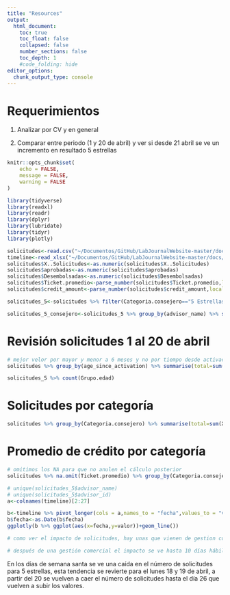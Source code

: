 ```yaml
---
title: "Resources"
output: 
  html_document:
    toc: true
    toc_float: false
    collapsed: false
    number_sections: false
    toc_depth: 1
    #code_folding: hide
editor_options: 
  chunk_output_type: console
---
```


# Requerimientos

1.  Analizar por CV y en general

2.  Comparar entre periodo (1 y 20 de abril) y ver si desde 21 abril se ve un incremento en resultado 5 estrellas

```r
knitr::opts_chunk$set(
	echo = FALSE,
	message = FALSE,
	warning = FALSE
)
```

```r
library(tidyverse)
library(readxl)
library(readr)
library(dplyr)
library(lubridate)
library(tidyr)
library(plotly)


```

```r
solicitudes<-read.csv("~/Documentos/GitHub/LabJournalWebsite-master/docs/solicitudes_consejeros_1_20_abril.csv",sep=";")
timeline<-read_xlsx("~/Documentos/GitHub/LabJournalWebsite-master/docs/solicitudes_5_1abril_27abril.xlsx")
solicitudes$X..Solicitudes<-as.numeric(solicitudes$X..Solicitudes)
solicitudes$aprobadas<-as.numeric(solicitudes$aprobadas)
solicitudes$Desembolsadas<-as.numeric(solicitudes$Desembolsadas)
solicitudes$Ticket.promedio<-parse_number(solicitudes$Ticket.promedio,locale = locale(decimal_mark=","))
solicitudes$credit_amount<-parse_number(solicitudes$credit_amount,locale = locale(decimal_mark=","))

solicitudes_5<-solicitudes %>% filter(Categoria.consejero=="5 Estrellas")

solicitudes_5_consejero<-solicitudes_5 %>% group_by(advisor_name) %>% summarise(numero_solicitudes=sum(X..Solicitudes)) %>% arrange(-numero_solicitudes)

```

# Revisión solicitudes 1 al 20 de abril

```r
# mejor velor por mayor y menor a 6 meses y no por tiempo desde activación
solicitudes %>% group_by(age_since_activation) %>% summarise(total=sum(X..Solicitudes)) %>% ggplot(aes(x=age_since_activation,y=total,label=total))+geom_histogram(stat = "identity",fill="lightblue")+geom_text()+geom_vline(xintercept = 33,linetype="dashed",colour="gray")+scale_x_continuous(n.breaks = 20)+labs(x="tiempo desde activación",y="solicitudes",title = "Número de solicitudes por tiempo de activación")

solicitudes_5 %>% count(Grupo.edad)
```

# Solicitudes por categoría

```r
solicitudes %>% group_by(Categoria.consejero) %>% summarise(total=sum(X..Solicitudes)) %>% arrange(-total) %>% ggplot(aes(x=reorder(Categoria.consejero,total),y=total,label=total))+geom_bar(stat = "identity")+coord_flip()+geom_text()+labs(x="",y="Total de solicitudes",title = "Numero de solicitudes por categoría 1-20 abril")
```

# Promedio de crédito por categoría

```r
# omitimos los NA para que no anulen el cálculo posterior
solicitudes %>% na.omit(Ticket.promedio) %>% group_by(Categoria.consejero) %>% summarise(promedio_ticket=round( mean(Ticket.promedio)/1000000,digits = 2)) %>% arrange(-promedio_ticket) %>% ggplot(aes(x=reorder(Categoria.consejero,promedio_ticket),y=promedio_ticket,fill=promedio_ticket,label=promedio_ticket))+geom_bar(stat = "identity")+coord_flip()+labs(x="",y="Promedio de crédito en millones",title = "Promedio de crédito por categoría")+theme(legend.position = "none")+geom_text()
```

```r
# unique(solicitudes_5$advisor_name)
# unique(solicitudes_5$advisor_id)
a<-colnames(timeline)[2:27]

b<-timeline %>% pivot_longer(cols = a,names_to = "fecha",values_to = "valor") %>% filter(Agrupacion=="5 Estrellas > 6 meses")
b$fecha<-as.Date(b$fecha) 
ggplotly(b %>% ggplot(aes(x=fecha,y=valor))+geom_line())

# como ver el impacto de solicitudes, hay unas que vienen de gestion comercial y otras que no, como sacar el gráfico solo con las de gestión comercial

# después de una gestión comercial el impacto se ve hasta 10 días hábiles después que se contacta


```

En los días de semana santa se ve una caída en el número de solicitudes para 5 estrellas, esta tendencia se revierte para el lunes 18 y 19 de abril, a partir del 20 se vuelven a caer el número de solicitudes hasta el día 26 que vuelven a subir los valores.

# 
